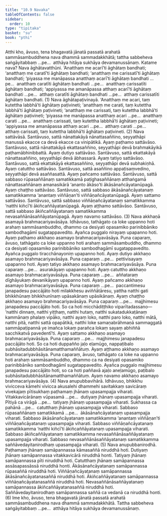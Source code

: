 ```yaml
---
title: "10.9 Navaka"
tableOfContents: false
sidebar:
  order: 10
type: "tipitaka"
basket: "su"
book: "pthi"
---
```



<DynamicBreadcrumb />

<Division number="340" book="pthi">

<Paragraph number="1078" book="pthi">
Atthi kho, āvuso, tena bhagavatā jānatā passatā arahatā sammāsambuddhena nava dhammā sammadakkhātā; tattha sabbeheva saṅgāyitabbaṃ …pe…  atthāya hitāya sukhāya devamanussānaṃ. Katame nava?
</Paragraph>

<Paragraph number="1079" book="pthi">
Nava <Emphasis>āghātavatthūni.</Emphasis> ‘Anatthaṃ me acarī’ti āghātaṃ bandhati; ‘anatthaṃ me caratī’ti āghātaṃ bandhati; ‘anatthaṃ me carissatī’ti āghātaṃ bandhati; ‘piyassa me manāpassa anatthaṃ acarī’ti āghātaṃ bandhati …pe…  anatthaṃ caratīti āghātaṃ bandhati …pe…  anatthaṃ carissatīti āghātaṃ bandhati; ‘appiyassa me amanāpassa atthaṃ acarī’ti āghātaṃ bandhati …pe…  atthaṃ caratīti āghātaṃ bandhati …pe…  atthaṃ carissatīti āghātaṃ bandhati. (1)
</Paragraph>

<Paragraph number="1080" book="pthi">
Nava <Emphasis>āghātapaṭivinayā.</Emphasis> ‘Anatthaṃ me acari, taṃ kutettha labbhā’ti āghātaṃ paṭivineti; ‘anatthaṃ me carati, taṃ kutettha labbhā’ti āghātaṃ paṭivineti; ‘anatthaṃ me carissati, taṃ kutettha labbhā’ti āghātaṃ paṭivineti; ‘piyassa me manāpassa anatthaṃ acari …pe…  anatthaṃ carati …pe…  anatthaṃ carissati, taṃ kutettha labbhā’ti āghātaṃ paṭivineti; ‘appiyassa me amanāpassa atthaṃ acari …pe…  atthaṃ carati …pe…  atthaṃ carissati, taṃ kutettha labbhā’ti āghātaṃ paṭivineti. (2)
</Paragraph>

</Division>
<Division number="341" book="pthi">

<Paragraph number="1081" book="pthi">
Nava <Emphasis>sattāvāsā.</Emphasis> Santāvuso, sattā nānattakāyā nānattasaññino, seyyathāpi manussā ekacce ca devā ekacce ca vinipātikā. Ayaṃ paṭhamo sattāvāso.
</Paragraph>

<Paragraph number="1082" book="pthi">
Santāvuso, sattā nānattakāyā ekattasaññino, seyyathāpi devā brahmakāyikā paṭhamābhinibbattā. Ayaṃ dutiyo sattāvāso.
</Paragraph>

<Paragraph number="1083" book="pthi">
Santāvuso, sattā ekattakāyā nānattasaññino, seyyathāpi devā ābhassarā. Ayaṃ tatiyo sattāvāso.
</Paragraph>

<Paragraph number="1084" book="pthi">
Santāvuso, sattā ekattakāyā ekattasaññino, seyyathāpi devā subhakiṇhā. Ayaṃ catuttho sattāvāso.
</Paragraph>

<Paragraph number="1085" book="pthi">
Santāvuso, sattā asaññino appaṭisaṃvedino, seyyathāpi devā asaññasattā. Ayaṃ pañcamo sattāvāso.
</Paragraph>

<Paragraph number="1086" book="pthi">
Santāvuso, sattā sabbaso rūpasaññānaṃ samatikkamā paṭighasaññānaṃ atthaṅgamā nānattasaññānaṃ amanasikārā ‘ananto ākāso’ti ākāsānañcāyatanūpagā. Ayaṃ chaṭṭho sattāvāso.
</Paragraph>

<Paragraph number="1087" book="pthi">
Santāvuso, sattā sabbaso ākāsānañcāyatanaṃ samatikkamma ‘anantaṃ viññāṇan’ti viññāṇañcāyatanūpagā. Ayaṃ sattamo sattāvāso.
</Paragraph>

<Paragraph number="1088" book="pthi">
Santāvuso, sattā sabbaso viññāṇañcāyatanaṃ samatikkamma ‘natthi kiñcī’ti ākiñcaññāyatanūpagā. Ayaṃ aṭṭhamo sattāvāso.
</Paragraph>

<Paragraph number="1089" book="pthi">
Santāvuso, sattā sabbaso ākiñcaññāyatanaṃ samatikkamma nevasaññānāsaññāyatanūpagā. Ayaṃ navamo sattāvāso. (3)
</Paragraph>

</Division>
<Division number="342" book="pthi">

<Paragraph number="1090" book="pthi">
Nava <Emphasis>akkhaṇā asamayā brahmacariyavāsāya.</Emphasis> Idhāvuso, tathāgato ca loke uppanno hoti arahaṃ sammāsambuddho, dhammo ca desiyati opasamiko parinibbāniko sambodhagāmī sugatappavedito. Ayañca puggalo nirayaṃ upapanno hoti. Ayaṃ paṭhamo akkhaṇo asamayo brahmacariyavāsāya.
</Paragraph>

<Paragraph number="1091" book="pthi">
Puna caparaṃ, āvuso, tathāgato ca loke uppanno hoti arahaṃ sammāsambuddho, dhammo ca desiyati opasamiko parinibbāniko sambodhagāmī sugatappavedito. Ayañca puggalo tiracchānayoniṃ upapanno hoti. Ayaṃ dutiyo akkhaṇo asamayo brahmacariyavāsāya.
</Paragraph>

<Paragraph number="1092" book="pthi">
Puna caparaṃ …pe…  pettivisayaṃ upapanno hoti. Ayaṃ tatiyo akkhaṇo asamayo brahmacariyavāsāya.
</Paragraph>

<Paragraph number="1093" book="pthi">
Puna caparaṃ …pe…  asurakāyaṃ upapanno hoti. Ayaṃ catuttho akkhaṇo asamayo brahmacariyavāsāya.
</Paragraph>

<Paragraph number="1094" book="pthi">
Puna caparaṃ …pe…  aññataraṃ dīghāyukaṃ devanikāyaṃ upapanno hoti. Ayaṃ pañcamo akkhaṇo asamayo brahmacariyavāsāya.
</Paragraph>

<Paragraph number="1095" book="pthi">
Puna caparaṃ …pe…  paccantimesu janapadesu paccājāto hoti milakkhesu aviññātāresu, yattha natthi gati bhikkhūnaṃ bhikkhunīnaṃ upāsakānaṃ upāsikānaṃ. Ayaṃ chaṭṭho akkhaṇo asamayo brahmacariyavāsāya.
</Paragraph>

<Paragraph number="1096" book="pthi">
Puna caparaṃ …pe…  majjhimesu janapadesu paccājāto hoti. So ca hoti micchādiṭṭhiko viparītadassano—  ‘natthi dinnaṃ, natthi yiṭṭhaṃ, natthi hutaṃ, natthi sukatadukkaṭānaṃ kammānaṃ phalaṃ vipāko, natthi ayaṃ loko, natthi paro loko, natthi mātā, natthi pitā, natthi sattā opapātikā, natthi loke samaṇabrāhmaṇā sammaggatā sammāpaṭipannā ye imañca lokaṃ parañca lokaṃ sayaṃ abhiññā sacchikatvā pavedentī’ti. Ayaṃ sattamo akkhaṇo asamayo brahmacariyavāsāya.
</Paragraph>

<Paragraph number="1097" book="pthi">
Puna caparaṃ …pe…  majjhimesu janapadesu paccājāto hoti. So ca hoti duppañño jaḷo eḷamūgo, nappaṭibalo subhāsitadubbhāsitānamatthamaññātuṃ. Ayaṃ aṭṭhamo akkhaṇo asamayo brahmacariyavāsāya.
</Paragraph>

<Paragraph number="1098" book="pthi">
Puna caparaṃ, āvuso, tathāgato ca loke na uppanno hoti arahaṃ sammāsambuddho, dhammo ca na desiyati opasamiko parinibbāniko sambodhagāmī sugatappavedito. Ayañca puggalo majjhimesu janapadesu paccājāto hoti, so ca hoti paññavā ajaḷo aneḷamūgo, paṭibalo subhāsitadubbhāsitānamatthamaññātuṃ. Ayaṃ navamo akkhaṇo asamayo brahmacariyavāsāya. (4)
</Paragraph>

</Division>
<Division number="343" book="pthi">

<Paragraph number="1099" book="pthi">
Nava <Emphasis>anupubbavihārā.</Emphasis> Idhāvuso, bhikkhu vivicceva kāmehi vivicca akusalehi dhammehi savitakkaṃ savicāraṃ vivekajaṃ pītisukhaṃ paṭhamaṃ jhānaṃ upasampajja viharati. Vitakkavicārānaṃ vūpasamā …pe…  dutiyaṃ jhānaṃ upasampajja viharati. Pītiyā ca virāgā …pe…  tatiyaṃ jhānaṃ upasampajja viharati. Sukhassa ca pahānā …pe…  catutthaṃ jhānaṃ upasampajja viharati. Sabbaso rūpasaññānaṃ samatikkamā …pe…  ākāsānañcāyatanaṃ upasampajja viharati. Sabbaso ākāsānañcāyatanaṃ samatikkamma ‘anantaṃ viññāṇan’ti viññāṇañcāyatanaṃ upasampajja viharati. Sabbaso viññāṇañcāyatanaṃ samatikkamma ‘natthi kiñcī’ti ākiñcaññāyatanaṃ upasampajja viharati. Sabbaso ākiñcaññāyatanaṃ samatikkamma nevasaññānāsaññāyatanaṃ upasampajja viharati. Sabbaso nevasaññānāsaññāyatanaṃ samatikkamma saññāvedayitanirodhaṃ upasampajja viharati. (5)
</Paragraph>

</Division>
<Division number="344" book="pthi">

<Paragraph number="1100" book="pthi">
Nava <Emphasis>anupubbanirodhā.</Emphasis> Paṭhamaṃ jhānaṃ samāpannassa kāmasaññā niruddhā hoti. Dutiyaṃ jhānaṃ samāpannassa vitakkavicārā niruddhā honti. Tatiyaṃ jhānaṃ samāpannassa pīti niruddhā hoti. Catutthaṃ jhānaṃ samāpannassa assāsapassāssā niruddhā honti. Ākāsānañcāyatanaṃ samāpannassa rūpasaññā niruddhā hoti. Viññāṇañcāyatanaṃ samāpannassa ākāsānañcāyatanasaññā niruddhā hoti. Ākiñcaññāyatanaṃ samāpannassa viññāṇañcāyatanasaññā niruddhā hoti. Nevasaññānāsaññāyatanaṃ samāpannassa ākiñcaññāyatanasaññā niruddhā hoti. Saññāvedayitanirodhaṃ samāpannassa saññā ca vedanā ca niruddhā honti. (6)
</Paragraph>

<Paragraph number="1101" book="pthi">
Ime kho, āvuso, tena bhagavatā jānatā passatā arahatā sammāsambuddhena nava dhammā sammadakkhātā. Tattha sabbeheva saṅgāyitabbaṃ …pe…  atthāya hitāya sukhāya devamanussānaṃ.
</Paragraph>
</Division>